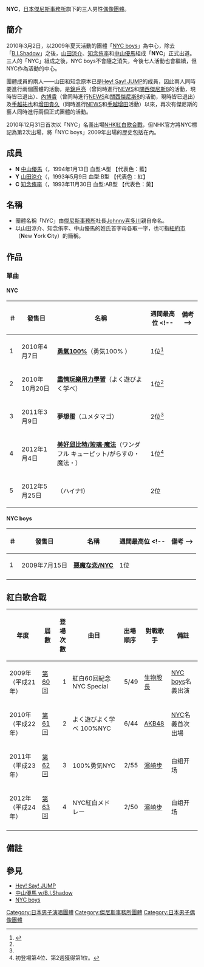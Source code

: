 {{Infobox Musician 
| Name                = NYC
| Background          = group_or_band
| Alias               = 
| Origin              = {{JPN}}
| Genre               = [[J-POP|J-POP]]
| Years_active        = 2010年至2013年
| Label               = [[傑尼斯娛樂|傑尼斯娛樂]]
| Production          = [[傑尼斯事務所|傑尼斯事務所]]
| Current_members     = [[山田涼介|山田涼介]]（隊長）<br />[[知念侑李|知念侑李]]<br />[[中山優馬|中山優馬]]
}}
'''NYC'''，[[日本|日本]][[傑尼斯事務所|傑尼斯事務所]]旗下的三人男性[[偶像團體|偶像團體]]。

==簡介==
2010年3月2日，以2009年夏天活動的團體「[[NYC_boys|NYC boys]]」為中心，除去「[[B.I.Shadow|B.I.Shadow]]」之後，[[山田涼介|山田涼介]]、[[知念侑李|知念侑李]]和[[中山優馬|中山優馬]]組成「'''NYC'''」正式出道。三人的「NYC」組成之後，NYC boys不會隨之消失，今後七人活動也會繼續，但NYC作為活動的中心。

團體成員的兩人——山田和知念原本已是[[Hey!_Say!_JUMP|Hey! Say! JUMP]]的成員，因此兩人同時要進行兩個團體的活動，是[[錦戶亮|錦戶亮]]（曾同時進行[[NEWS|NEWS]]和[[關西傑尼斯8|關西傑尼斯8]]的活動，現時皆已退出）、[[內博貴|內博貴]]（曾同時進行[[NEWS|NEWS]]和[[關西傑尼斯8|關西傑尼斯8]]的活動，現時皆已退出）及[[手越祐也|手越祐也]]和[[增田貴久|增田貴久]]（同時進行[[NEWS|NEWS]]和[[手越增田|手越增田]]活動）以來，再次有傑尼斯的藝人同時進行兩個正式團體的活動。

2010年12月31日首次以「NYC」名義出場[[NHK紅白歌合戰|NHK紅白歌合戰]]，但NHK官方將NYC標記為第2次出場，將「NYC boys」2009年出場的歷史包括在內。

==成員==
* '''N''' [[中山優馬|中山優馬]]（{{lang|ja|なかやま ゆうま}}，1994年1月13日        血型:A型  【代表色：藍】
* '''Y''' [[山田涼介|山田涼介]]（{{lang|ja|やまだ りょうすけ}}，1993年5月9日      血型:B型  【代表色：紅】　
* '''C''' [[知念侑李|知念侑李]]（{{lang|ja|ちねん ゆうり}}，1993年11月30日         血型:AB型  【代表色：黃】

==名稱==
* 團體名稱「NYC」由[[傑尼斯事務所|傑尼斯事務所]]社長[[Johnny喜多川|Johnny喜多川]]親自命名。
* 以山田涼介、知念侑李、中山優馬的姓氏首字母各取一字，也可指[[紐約市|紐約市]]（'''N'''ew '''Y'''ork '''C'''ity）的簡稱。

== 作品 ==
=== 單曲 ===
==== NYC ====
{| class="wikitable" style="font-size:smaller;"
! ＃ !! 發售日 !! 名稱 !! 週間最高位 <!-- !! 備考 -->
|-
! 1 
| 2010年4月7日 || '''[[勇氣100%|勇氣100%]]'''（勇気100% ） || 1位<ref name="oricon-single-ranking">{{Cite web|date=|url=http://www.oricon.co.jp/prof/artist/504906/ranking/cd_single/|title=NYCのシングル売り上げランキング|publisher=オリコン芸能人事典|accessdate=2011-11-22|archive-date=2013-06-08|archive-url=https://www.webcitation.org/6HDou22v8?url=http://www.oricon.co.jp/prof/artist/504906/ranking/cd_single/|dead-url=no}}</ref>
|-
! 2 
| 2010年10月20日 || '''[[盡情玩樂用力學習|盡情玩樂用力學習]]'''（よく遊びよく学べ） || 1位<ref name="oricon-single-ranking" />
|-
! 3
| 2011年3月9日 || '''夢想蛋'''（ユメタマゴ）|| 2位<ref name="oricon-single-ranking" /><div class="references-small"></div>
|-
! 4
| 2012年1月4日 ||'''[[美好邱比特/玻璃·魔法|美好邱比特/玻璃·魔法]]'''（ワンダフル キューピット/がらすの・魔法・） || 1位<ref>初登場第4位、第2週獲得第1位。{{cite news|title=【オリコン】NYC、1年2ヶ月ぶりシングル首位|url=http://www.oricon.co.jp/news/confidence/2005536/full/|publisher=[[オリコン|ORICON STYLE]]|date=2012-01-10|accessdate=2012-01-10|archive-date=2013-05-12|archive-url=https://web.archive.org/web/20130512075617/http://www.oricon.co.jp/news/confidence/2005536/full/|dead-url=no}}</ref>
|-
! 5
| 2012年5月25日 ||'''{{link-ja|嗨哪!|ハイナ!}}'''（ハイナ!） ||2位
|}

==== NYC boys ====
{| class="wikitable" style="font-size:smaller;"
! ＃ !! 發售日 !! 名稱 !! 週間最高位 <!-- !! 備考 --> 
|-
! 1 
| 2009年7月15日 || '''[[悪魔な恋/NYC|悪魔な恋/NYC]]''' || 1位 
|-
|}

== 紅白歌合戰 ==
{| class="wikitable"
! 年度
! 屆數
! 登場<br />次數
! 曲目
! 出場順序
! 對戰歌手
! 備註
|-
| 2009年（平成21年）
| [[第60回NHK紅白歌合戰|第60回]]
| style="text-align:right" | 1
| 紅白60回紀念NYC Special
| style="text-align:right" | 5/49
| [[生物股長|生物股長]]
| [[NYC_boys|NYC boys]]名義出演
|-
| 2010年（平成22年）
| [[第61回NHK紅白歌合戰|第61回]]
| style="text-align:right" | 2
| よく遊びよく学べ
100%NYC
| style="text-align:right" | 6/44
| [[AKB48|AKB48]]
| [[NYC|NYC]]名義首次出場 
|-
| 2011年（平成23年）
| [[第62回NHK紅白歌合戰|第62回]]
| style="text-align:right" | 3
| 100%勇気NYC
| style="text-align:right" | 2/55
| [[濱崎步|濱崎步]]
| 白组开场
|-
| 2012年（平成24年）
| [[第63回NHK紅白歌合戰|第63回]]
| style="text-align:right" | 4
| NYC紅白メドレー
| style="text-align:right" | 2/50
| [[濱崎步|濱崎步]]
| 白组开场
|-
|}

== 備註 ==
{{Reflist}}

==參見==
* [[Hey!_Say!_JUMP|Hey! Say! JUMP]]
* [[中山優馬_w/B.I.Shadow|中山優馬 w/B.I.Shadow]]
* [[NYC_boys|NYC boys]]

{{傑尼斯事務所}}

{{DEFAULTSORT:NYC}}
[[Category:日本男子演唱團體|Category:日本男子演唱團體]]
[[Category:傑尼斯事務所團體|Category:傑尼斯事務所團體]]
[[Category:日本男子偶像團體|Category:日本男子偶像團體]]